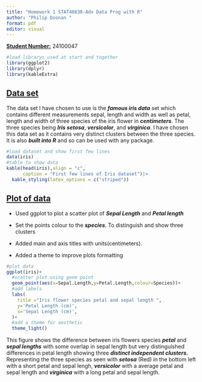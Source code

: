 ```yaml
---
title: "Homework 1 STAT40830-Adv Data Prog with R"
author: "Philip Doonan "
format: pdf
editor: visual
---
```


[**Student Number:**]{.underline} 24100047

```r
#load librarys used at start and together
library(ggplot2)
library(dplyr)
library(kableExtra)
```

## [Data set]{.underline}

The data set I have chosen to use is the ***famous iris data*** set which contains different measurements sepal, length and width as well as petal, length and width of three species of the iris flower in ***centimeters***. The three species being ***Iris setosa***, ***versicolor***, and ***virginica***. I have chosen this data set as it contains very distinct clusters between the three species. It is also ***built into R*** and so can be used with any package.

```r
#load dataset and show first few lines
data(iris)
#table to show data
kable(head(iris),align = "c",
      caption = "First few lines of Iris dataset")|>
  kable_styling(latex_options = c("striped"))
```

## [Plot of data]{.underline}

-   Used ggplot to plot a scatter plot of ***Sepal Length*** and ***Petal length***

-   Set the points colour to the ***species***. To distinguish and show three clusters

-   Added main and axis titles with units(centimeters).

-   Added a theme to improve plots formatting

```r
#plot data
ggplot(iris)+
  #scatter plot using geom point
  geom_point(aes(x=Sepal.Length,y=Petal.Length,colour=Species))+
  #add labels
  labs(
    title ="Iris flower species petal and sepal length ",
    y='Petal Length (cm)',
    x='Sepal Length (cm)',
  )+
  #add a theme for aesthetic
  theme_light()
```

This figure shows the difference between iris flowers species ***petal*** and ***sepal lengths*** with some overlap in sepal length but very distinguished differences in petal length showing three ***distinct independent clusters.*** Representing the three species as seen with ***setosa*** (Red) in the bottom left with a short petal and sepal lengh, ***versicolor*** with a average petal and sepal length and ***virginica*** with a long petal and sepal length.
